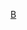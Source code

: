 {{asbox
|image=Flag of Barbados.svg
|category=巴貝多小作品
|subject=与[[巴巴多斯]]相关的
|name=Template:Barbados-stub
}}<onlyinclude>[[Category:美洲小作品模板|B]]</onlyinclude>